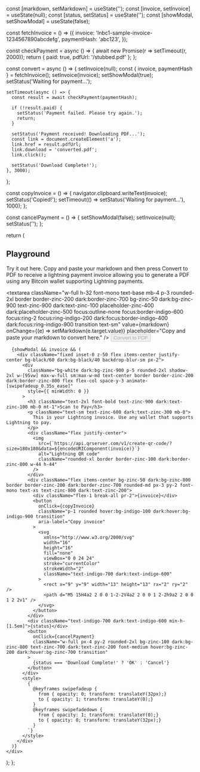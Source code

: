  const [markdown, setMarkdown] = useState('');
  const [invoice, setInvoice] = useState(null);
  const [status, setStatus] = useState('');
  const [showModal, setShowModal] = useState(false);

  const fetchInvoice = () => ({
    invoice: 'lnbc1-sample-invoice-1234567890abcdefg',
    paymentHash: 'abc123',
  });

  const checkPayment = async () => {
    await new Promise(r => setTimeout(r, 2000));
    return { paid: true, pdfUrl: '/stubbed.pdf' };
  };



  const convert = async () => {
    setInvoice(null);
    const { invoice, paymentHash } = fetchInvoice();
    setInvoice(invoice);
    setShowModal(true);
    setStatus('Waiting for payment...');

    setTimeout(async () => {
      const result = await checkPayment(paymentHash);

      if (!result.paid) {
        setStatus('Payment failed. Please try again.');
        return;
      }

      setStatus('Payment received! Downloading PDF...');
      const link = document.createElement('a');
      link.href = result.pdfUrl;
      link.download = 'converted.pdf';
      link.click();

      setStatus('Download Complete!');
    }, 3000);
  };

  const copyInvoice = () => {
    navigator.clipboard.writeText(invoice);
    setStatus('Copied!');
    setTimeout(() => setStatus('Waiting for payment...'), 1000);
  };

  const cancelPayment = () => {
    setShowModal(false);
    setInvoice(null);
    setStatus('');
  };

  return (
    <div>
      <h2 className="text-2xl font-bold mb-2 text-zinc-900 dark:text-zinc-100">Playground</h2>
      <div className="border border-zinc-200 dark:border-zinc-800 rounded-2xl p-6 mt-6">
        <p className="text-sm text-zinc-600 dark:text-zinc-500 mt-0">
        Try it out here. Copy and paste your markdown and then press Convert to PDF to receive a lightning payment invoice allowing you to generate a PDF using any Bitcoin wallet supporting Lightning payments.
        </p>
        <textarea 
          className="w-full h-32 font-mono text-base mb-4 p-3 rounded-2xl border border-zinc-200 dark:border-zinc-700 bg-zinc-50 dark:bg-zinc-900 text-zinc-900 dark:text-zinc-100 placeholder-zinc-400 dark:placeholder-zinc-500 focus:outline-none focus:border-indigo-600 focus:ring-2 focus:ring-indigo-200 dark:focus:border-indigo-400 dark:focus:ring-indigo-900 transition text-sm"
          value={markdown}
          onChange={(e) => setMarkdown(e.target.value)}
          placeholder="Copy and paste your markdown to convert here."
        />
        <button
          onClick={convert}
          disabled={!markdown}
          className="px-6 py-3 rounded-2xl font-semibold transition w-full
            bg-indigo-600 dark:bg-indigo-700 text-white shadow-sm hover:bg-indigo-800 dark:hover:bg-indigo-400
            disabled:bg-zinc-200 dark:disabled:bg-zinc-800 disabled:text-zinc-400 dark:disabled:text-zinc-600
            disabled:opacity-50 disabled:shadow-none disabled:cursor-not-allowed"
        >
          Convert to PDF
        </button>
      </div>

      {showModal && invoice && (
        <div className="fixed inset-0 z-50 flex items-center justify-center bg-black/60 dark:bg-black/40 backdrop-blur-sm px-2">
          <div
            className="bg-white dark:bg-zinc-900 p-5 rounded-2xl shadow-2xl w-[95vw] max-w-full sm:max-w-md text-center border border-zinc-200 dark:border-zinc-800 flex flex-col space-y-3 animate-[swipefadeup_0.35s_ease]"
            style={{ minWidth: 0 }}
          >
            <h3 className="text-2xl font-bold text-zinc-900 dark:text-zinc-100 mb-0 mt-1">Scan to Pay</h3>
            <p className="text-sm text-zinc-600 dark:text-zinc-300 mb-0">
              This is your Lightning invoice. Use any wallet that supports Lightning to pay.
            </p>
            <div className="flex justify-center">
              <img
                src={`https://api.qrserver.com/v1/create-qr-code/?size=180x180&data=${encodeURIComponent(invoice)}`}
                alt="Lightning QR code"
                className="rounded-xl border border-zinc-100 dark:border-zinc-800 w-44 h-44"
              />
            </div>
            <div className="flex items-center bg-zinc-50 dark:bg-zinc-800 border border-zinc-200 dark:border-zinc-700 rounded-md px-3 py-2 font-mono text-xs text-zinc-800 dark:text-zinc-200">
              <div className="flex-1 break-all pr-2">{invoice}</div>
              <button
                onClick={copyInvoice}
                className="p-1 rounded hover:bg-indigo-100 dark:hover:bg-indigo-900 transition"
                aria-label="Copy invoice"
              >
                <svg
                  xmlns="http://www.w3.org/2000/svg"
                  width="16"
                  height="16"
                  fill="none"
                  viewBox="0 0 24 24"
                  stroke="currentColor"
                  strokeWidth="2"
                  className="text-indigo-700 dark:text-indigo-600"
                >
                  <rect x="9" y="9" width="13" height="13" rx="2" ry="2" />
                  <path d="M5 15H4a2 2 0 0 1-2-2V4a2 2 0 0 1 2-2h9a2 2 0 0 1 2 2v1" />
                </svg>
              </button>
            </div>
            <div className="text-indigo-700 dark:text-indigo-600 min-h-[1.5em]">{status}</div>
            <button
              onClick={cancelPayment}
              className="w-full px-4 py-2 rounded-2xl bg-zinc-100 dark:bg-zinc-800 text-zinc-700 dark:text-zinc-200 font-medium hover:bg-zinc-200 dark:hover:bg-zinc-700 transition"
            >
              {status === 'Download Complete!' ? 'OK' : 'Cancel'}
            </button>
          </div>
          <style>
            {`
              @keyframes swipefadeup {
                from { opacity: 0; transform: translateY(32px);}
                to { opacity: 1; transform: translateY(0);}
              }
              @keyframes swipefadedown {
                from { opacity: 1; transform: translateY(0);}
                to { opacity: 0; transform: translateY(32px);}
              }
            `}
          </style>
        </div>
      )}
    </div>
  );
};

<MarkdownToPDFPlayground />